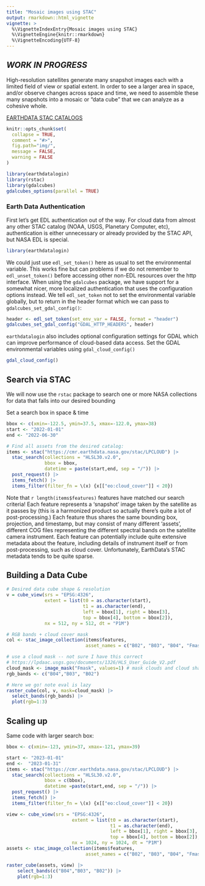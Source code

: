 ```yaml
---
title: "Mosaic images using STAC"
output: rmarkdown::html_vignette
vignette: >
  %\VignetteIndexEntry{Mosaic images using STAC}
  %\VignetteEngine{knitr::rmarkdown}
  %\VignetteEncoding{UTF-8}
---
```


## *WORK IN PROGRESS*



High-resolution satellites generate many snapshot images each with a limited field of view or spatial extent.  In order to see a larger area in space, and/or observe changes across space and time, we need to assemble these many snapshots into a mosaic or "data cube" that we can analyze as a cohesive whole. 


[EARTHDATA STAC CATALOGS](https://radiantearth.github.io/stac-browser/#/external/cmr.earthdata.nasa.gov/stac/LPCLOUD?.language=en)


```r
knitr::opts_chunk$set(
  collapse = TRUE,
  comment = "#>",
  fig.path="img/",
  message = FALSE,
  warning = FALSE
)
```

```r
library(earthdatalogin)
library(rstac)
library(gdalcubes)
gdalcubes_options(parallel = TRUE) 
```


### Earth Data Authentication

First let's get EDL authentication out of the way.
For cloud data from almost any other STAC catalog (NOAA, USGS, Planetary Computer, etc), authentication is either unnecessary or already provided by the STAC API, but NASA EDL is special. 


```r
library(earthdatalogin)
```

We could just use `edl_set_token()` here as usual to set the environmental variable. 
This works fine but can problems if we do not remember to `edl_unset_token()` before accessing other non-EDL resources over the http interface.
When using the `gdalcubes` package, we have support for a somewhat nicer, more localized authentication that uses the configuration options instead.
We tell `edl_set_token` not to set the environmental variable globally, but to return
in the header format which we can pass to `gdalcubes_set_gdal_config()`:

```r
header <- edl_set_token(set_env_var = FALSE, format = "header")
gdalcubes_set_gdal_config("GDAL_HTTP_HEADERS", header)
```

`earthdatalogin` also includes optional configuration settings for GDAL which can improve performance of cloud-based data access.  Set the GDAL environmental variables using `gdal_cloud_config()`

```r
gdal_cloud_config()
```

## Search via STAC

We will now use the `rstac` package to search one or more NASA collections for data that falls into our desired bounding 

Set a search box in space & time

```r
bbox <- c(xmin=-122.5, ymin=37.5, xmax=-122.0, ymax=38) 
start <- "2022-01-01"
end <- "2022-06-30"

# Find all assets from the desired catalog:
items <- stac("https://cmr.earthdata.nasa.gov/stac/LPCLOUD") |> 
  stac_search(collections = "HLSL30.v2.0",
              bbox = bbox,
              datetime = paste(start,end, sep = "/")) |>
  post_request() |>
  items_fetch() |>
  items_filter(filter_fn = \(x) {x[["eo:cloud_cover"]] < 20})
```


Note that `r length(items$features)` features have matched our search criteria! Each feature represents a 'snapshot' image taken by the satellite as it passes by (this is a harmonized product so actually there's quite a lot of post-processing.)  Each feature thus shares the same bounding box, projection, and timestamp, but may consist of many different 'assets', different COG files representing the different spectral bands on the satellite camera instrument.  Each feature can potentially include quite extensive metadata about the feature, including details of instrument itself or from post-processing, such as cloud cover.  Unfortunately, EarthData's STAC metadata tends to be quite sparse. 



## Building a Data Cube


```r
# Desired data cube shape & resolution
v = cube_view(srs = "EPSG:4326",
              extent = list(t0 = as.character(start), 
                            t1 = as.character(end),
                            left = bbox[1], right = bbox[3],
                            top = bbox[4], bottom = bbox[2]),
              nx = 512, ny = 512, dt = "P1M")
```


```r
# RGB bands + cloud cover mask
col <- stac_image_collection(items$features, 
                             asset_names = c("B02", "B03", "B04", "Fmask"))
```


```r
# use a cloud mask -- not sure I have this correct
# https://lpdaac.usgs.gov/documents/1326/HLS_User_Guide_V2.pdf
cloud_mask <- image_mask("Fmask", values=1) # mask clouds and cloud shadows
rgb_bands <- c("B04","B03", "B02")

# Here we go! note eval is lazy
raster_cube(col, v, mask=cloud_mask) |>
  select_bands(rgb_bands) |>
  plot(rgb=1:3)
```


## Scaling up

Same code with larger search box:

```r
bbox <- c(xmin=-123, ymin=37, xmax=-121, ymax=39) 

start <- "2023-01-01"
end <-  "2023-01-31"
items <- stac("https://cmr.earthdata.nasa.gov/stac/LPCLOUD") |> 
  stac_search(collections = "HLSL30.v2.0",
              bbox = c(bbox),
              datetime =paste(start,end, sep = "/")) |>
  post_request() |>
  items_fetch() |>
  items_filter(filter_fn = \(x) {x[["eo:cloud_cover"]] < 20})
```


```r
view <- cube_view(srs = "EPSG:4326",
                        extent = list(t0 = as.character(start), 
                                      t1 = as.character(end),
                                      left = bbox[1], right = bbox[3],
                                      top = bbox[4], bottom = bbox[2]),
                        nx = 1024, ny = 1024, dt = "P1M")
assets <- stac_image_collection(items$features, 
                             asset_names = c("B02", "B03", "B04", "Fmask"))
```


```r
raster_cube(assets, view) |>
    select_bands(c("B04","B03", "B02")) |>
    plot(rgb=1:3)
```

